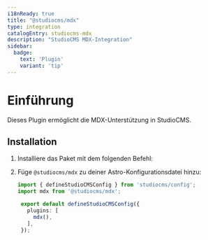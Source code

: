 ```yaml
---
i18nReady: true
title: "@studiocms/mdx"
type: integration
catalogEntry: studiocms-mdx
description: "StudioCMS MDX-Integration"
sidebar:
  badge: 
    text: 'Plugin'
    variant: 'tip'
---
```



# Einführung

Dieses Plugin ermöglicht die MDX-Unterstützung in StudioCMS.

## Installation

1. Installiere das Paket mit dem folgenden Befehl:

   <PackageManagers pkg="@studiocms/mdx" />

2. Füge `@studiocms/mdx` zu deiner Astro-Konfigurationsdatei hinzu:

   ```ts twoslash title="studiocms.config.mjs" ins={2, 6}
   import { defineStudioCMSConfig } from 'studiocms/config';
   import mdx from '@studiocms/mdx';

    export default defineStudioCMSConfig({
      plugins: [
        mdx(),
      ],
    });
   ```